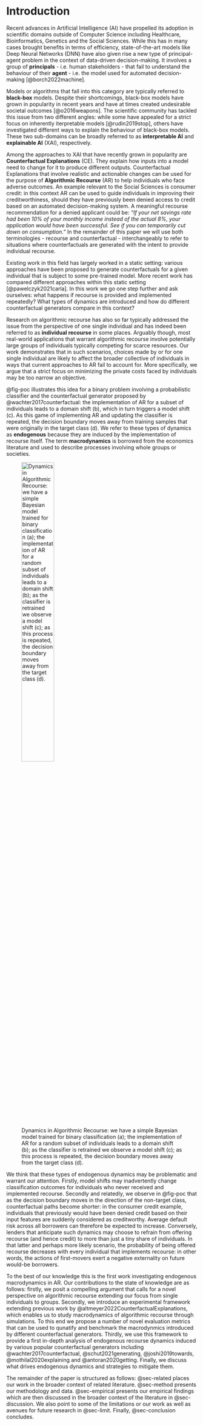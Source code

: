 # Introduction {#sec-intro}

Recent advances in Artificial Intelligence (AI) have propelled its adoption in scientific domains outside of Computer Science including Healthcare, Bioinformatics, Genetics and the Social Sciences. While this has in many cases brought benefits in terms of efficiency, state-of-the-art models like Deep Neural Networks (DNN) have also given rise a new type of principal-agent problem in the context of data-driven decision-making. It involves a group of **principals** - i.e. human stakeholders - that fail to understand the behaviour of their **agent** - i.e. the model used for automated decision-making [@borch2022machine]. 

Models or algorithms that fall into this category are typically referred to **black-box** models. Despite their shortcomings, black-box models have grown in popularity in recent years and have at times created undesirable societal outcomes [@o2016weapons]. The scientific community has tackled this issue from two different angles: while some have appealed for a strict focus on inherently iterpretable models [@rudin2019stop], others have investigated different ways to explain the behaviour of black-box models. These two sub-domains can be broadly referred to as **interpretable AI** and **explainable AI** (XAI), respectively. 

Among the approaches to XAI that have recently grown in popularity are **Counterfactual Explanations** (CE). They explain how inputs into a model need to change for it to produce different outputs. Counterfactual Explanations that involve realistic and actionable changes can be used for the purpose of **Algorithmic Recourse** (AR) to help individuals who face adverse outcomes. An example relevant to the Social Sciences is consumer credit: in this context AR can be used to guide individuals in improving their creditworthiness, should they have previously been denied access to credit based on an automated decision-making system. A meaningful recourse recommendation for a denied applicant could be: *"If your net savings rate had been 10% of your monthly income instead of the actual 8%, your application would have been successful. See if you can temporarily cut down on consumption."* In the remainder of this paper we will use both terminologies - recourse and counterfactual - interchangeably to refer to situations where counterfactuals are generated with the intent to provide individual recourse.

Existing work in this field has largely worked in a static setting: various approaches have been proposed to generate counterfactuals for a given individual that is subject to some pre-trained model. More recent work has compared different approaches within this static setting [@pawelczyk2021carla]. In this work we go one step further and ask ourselves: what happens if recourse is provided and implemented repeatedly? What types of dynamics are introduced and how do different counterfactual generators compare in this context?

Research on algorithmic recourse has also so far typically addressed the issue from the perspective of one single individual and has indeed been referred to as **individual recourse** in some places. Arguably though, most real-world applications that warrant algorithmic recourse involve potentially large groups of individuals typically competing for scarce resources. Our work demonstrates that in such scenarios, choices made by or for one single individual are likely to affect the broader collective of individuals in ways that current approaches to AR fail to account for. More specifically, we argue that a strict focus on minimizing the private costs faced by individuals may be too narrow an objective.

@fig-poc illustrates this idea for a binary problem involving a probabilistic classifier and the counterfactual generator proposed by @wachter2017counterfactual: the implementation of AR for a subset of individuals leads to a domain shift (b), which in turn triggers a model shift (c). As this game of implementing AR and updating the classifier is repeated, the decision boundary moves away from training samples that were originally in the target class (d). We refer to these types of dynamics as **endogenous** because they are induced by the implementation of recourse itself. The term **macrodynamics** is borrowed from the economics literature and used to describe processes involving whole groups or societies.

![Dynamics in Algorithmic Recourse: we have a simple Bayesian model trained for binary classification (a); the implementation of AR for a random subset of individuals leads to a domain shift (b); as the classifier is retrained we observe a model shift (c); as this process is repeated, the decision boundary moves away from the target class (d).](www/poc.png){#fig-poc fig.pos="h" width=45%}

We think that these types of endogenous dynamics may be problematic and warrant our attention. Firstly, model shifts may inadvertently change classification outcomes for individuals who never received and implemented recourse. Secondly and relatedly, we observe in @fig-poc that as the decision boundary moves in the direction of the non-target class, counterfactual paths become shorter: in the consumer credit example, individuals that previously would have been denied credit based on their input features are suddenly considered as creditworthy. Average default risk across all borrowers can therefore be expected to increase. Conversely, lenders that anticipate such dynamics may choose to refrain from offering recourse (and hence credit) to more than just a tiny share of individuals. In that latter and perhaps more likely scenario, the probability of being offered recourse decreases with every individual that implements recourse: in other words, the actions of first-movers exert a negative externality on future would-be borrowers. 

To the best of our knowledge this is the first work investigating endogenous macrodynamics in AR. Our contributions to the state of knowledge are as follows: firstly, we posit a compelling argument that calls for a novel perspective on algorithmic recourse extending our focus from single individuals to groups. Secondly, we introduce an experimental framework extending previous work by @altmeyer2022CounterfactualExplanations, which enables us to study macrodynamics of algorithmic recourse through simulations. To this end we propose a number of novel evaluation metrics that can be used to qunatify and benchmark the macrodynmics introduced by different counterfactual generators. Thirdly, we use this framework to provide a first in-depth analysis of endogenous recourse dynamics induced by various popular counterfactual generators including @wachter2017counterfactual, @schut2021generating, @joshi2019towards, @mothilal2020explaining and @antoran2020getting. Finally, we discuss what drives endogenous dynamics and strategies to mitigate them.

The remainder of the paper is structured as follows: @sec-related places our work in the broader context of related literature. @sec-method presents our methodology and data. @sec-empirical presents our empirical findings which are then discussed in the broader context of the literature in @sec-discussion. We also point to some of the limitations or our work as well as avenues for future research in @sec-limit. Finally, @sec-conclusion concludes.

